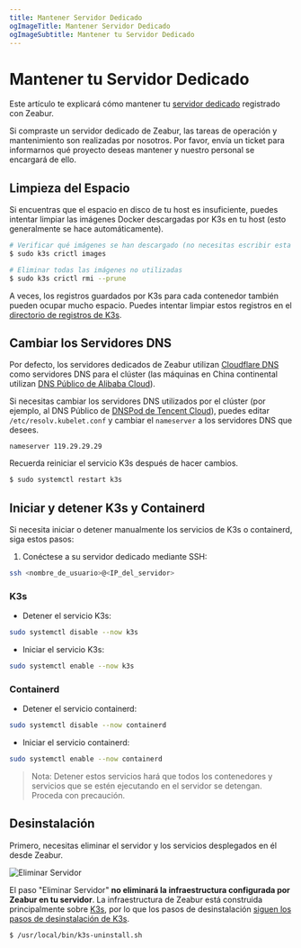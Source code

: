 ```yaml
---
title: Mantener Servidor Dedicado
ogImageTitle: Mantener Servidor Dedicado
ogImageSubtitle: Mantener tu Servidor Dedicado
---
```



# Mantener tu Servidor Dedicado

Este artículo te explicará cómo mantener tu [servidor dedicado](../dedicated-server) registrado con Zeabur.

<Callout>
    Si compraste un servidor dedicado de Zeabur, las tareas de operación y mantenimiento son realizadas por nosotros.
    Por favor, envía un ticket para informarnos qué proyecto deseas mantener y nuestro personal se encargará de ello.
</Callout>

## Limpieza del Espacio

Si encuentras que el espacio en disco de tu host es insuficiente, puedes intentar limpiar las imágenes Docker descargadas por K3s en tu host (esto generalmente se hace automáticamente).

```bash
# Verificar qué imágenes se han descargado (no necesitas escribir esta línea)
$ sudo k3s crictl images

# Eliminar todas las imágenes no utilizadas
$ sudo k3s crictl rmi --prune
```

A veces, los registros guardados por K3s para cada contenedor también pueden ocupar mucho espacio. Puedes intentar limpiar estos registros en el [directorio de registros de K3s](https://docs.k3s.io/faq#where-are-the-k3s-logs).

## Cambiar los Servidores DNS

Por defecto, los servidores dedicados de Zeabur utilizan [Cloudflare DNS](https://1.1.1.1/) como servidores DNS para el clúster (las máquinas en China continental utilizan [DNS Público de Alibaba Cloud](https://www.alidns.com/)).

Si necesitas cambiar los servidores DNS utilizados por el clúster (por ejemplo, al DNS Público de [DNSPod de Tencent Cloud](https://www.dnspod.cn/products/publicdns)), puedes editar `/etc/resolv.kubelet.conf` y cambiar el `nameserver` a los servidores DNS que desees.

```
nameserver 119.29.29.29
```

Recuerda reiniciar el servicio K3s después de hacer cambios.

```bash
$ sudo systemctl restart k3s
```

## Iniciar y detener K3s y Containerd

Si necesita iniciar o detener manualmente los servicios de K3s o containerd, siga estos pasos:

1. Conéctese a su servidor dedicado mediante SSH:

```bash
ssh <nombre_de_usuario>@<IP_del_servidor>
```

### K3s

- Detener el servicio K3s:

```bash
sudo systemctl disable --now k3s
```

- Iniciar el servicio K3s:

```bash
sudo systemctl enable --now k3s
```

### Containerd

- Detener el servicio containerd:

```bash
sudo systemctl disable --now containerd
```

- Iniciar el servicio containerd:

```bash
sudo systemctl enable --now containerd
```

> Nota: Detener estos servicios hará que todos los contenedores y servicios que se estén ejecutando en el servidor se detengan. Proceda con precaución.

## Desinstalación

Primero, necesitas eliminar el servidor y los servicios desplegados en él desde Zeabur.

![Eliminar Servidor](/dedicated-server/remove-server.webp)

El paso "Eliminar Servidor" **no eliminará la infraestructura configurada por Zeabur en tu servidor**. La infraestructura de Zeabur está construida principalmente sobre [K3s](https://k3s.io/), por lo que los pasos de desinstalación [siguen los pasos de desinstalación de K3s](https://docs.k3s.io/installation/uninstall).

```bash
$ /usr/local/bin/k3s-uninstall.sh
```
